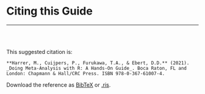 # Citing this Guide {-}

---

<br></br>

This suggested citation is:

```block
**Harrer, M., Cuijpers, P., Furukawa, T.A., & Ebert, D.D.** (2021). _Doing Meta-Analysis with R: A Hands-On Guide_. Boca Raton, FL and London: Chapmann & Hall/CRC Press. ISBN 978-0-367-61007-4.
```

Download the reference as [BibTeX](https://www.protectlab.org/meta-analysis-in-r/data/citation.bib) or [.ris](https://www.protectlab.org/meta-analysis-in-r/data/citation.ris).


<br></br>

